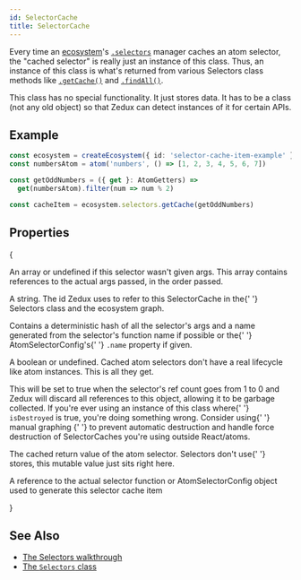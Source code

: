 ```yaml
---
id: SelectorCache
title: SelectorCache
---
```



Every time an [ecosystem](Ecosystem)'s [`.selectors`](Selectors) manager caches an atom selector, the "cached selector" is really just an instance of this class. Thus, an instance of this class is what's returned from various Selectors class methods like [`.getCache()`](Selectors#getcache) and [`.findAll()`](Selectors#findall).

This class has no special functionality. It just stores data. It has to be a class (not any old object) so that Zedux can detect instances of it for certain APIs.

## Example

```ts live resultVar=cacheItem
const ecosystem = createEcosystem({ id: 'selector-cache-item-example' })
const numbersAtom = atom('numbers', () => [1, 2, 3, 4, 5, 6, 7])

const getOddNumbers = ({ get }: AtomGetters) =>
  get(numbersAtom).filter(num => num % 2)

const cacheItem = ecosystem.selectors.getCache(getOddNumbers)
```

## Properties

{<Legend>
  <Item name="args">
    <p>
      An array or undefined if this selector wasn't given args. This array
      contains references to the actual args passed, in the order passed.
    </p>
  </Item>
  <Item name="id">
    <p>
      A string. The id Zedux uses to refer to this SelectorCache in the{' '}
      <Link to="Selectors">Selectors</Link> class and the ecosystem graph.
    </p>
    <p>
      Contains a deterministic hash of all the selector's args and a name
      generated from the selector's function name if possible or the{' '}
      <Link to="../types/AtomSelectorConfig">AtomSelectorConfig</Link>'s{' '}
      <code>.name</code> property if given.
    </p>
  </Item>
  <Item name="isDestroyed">
    <p>
      A boolean or undefined. Cached atom selectors don't have a real lifecycle
      like <Link to="AtomInstance#status">atom instances</Link>. This is all
      they get.
    </p>
    <p>
      This will be set to true when the selector's ref count goes from 1 to 0
      and Zedux will discard all references to this object, allowing it to be
      garbage collected. If you're ever using an instance of this class where{' '}
      <code>isDestroyed</code> is true, you're doing something wrong. Consider
      using{' '}
      <Link to="../../walkthrough/destruction#manual-graphing">
        manual graphing
      </Link>{' '}
      to prevent automatic destruction and handle force destruction of
      SelectorCaches you're using outside React/atoms.
    </p>
  </Item>
  <EvaluationReasonParams type="selector" />
  <Item name="result">
    <p>
      The cached return value of the atom selector. Selectors don't use{' '}
      <Link to="Store">stores</Link>, this mutable value just sits right here.
    </p>
  </Item>
  <Item name="selectorRef">
    <p>
      A reference to the actual selector function or AtomSelectorConfig object
      used to generate this selector cache item
    </p>
  </Item>
</Legend>}

## See Also

- [The Selectors walkthrough](../../walkthrough/selectors)
- [The `Selectors` class](Selectors)
